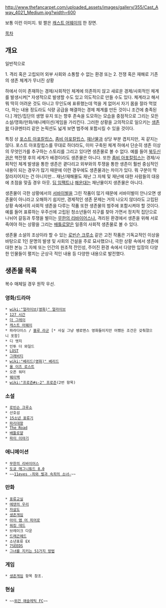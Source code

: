 http://www.thefancarpet.com/uploaded_assets/images/gallery/355/Cast_Away_4021_Medium.jpg?width=600

보통 이런 이미지. 윗 짤은 [[캐스트 어웨이]]의 한 장면.

[[목차]]

== 개요 ==
일반적으로

1. 격리 혹은 고립되어 외부 사회와 소통할 수 없는 환경 또는
2. 전쟁 혹은 재해로 기존의 생존 체계가 무너진 상황

하에서 이미 존재하는 경제/사회적인 체계에 의존하지 않고 새로운 경제/사회적인 체계를 발생시켜[* 자생적으로 발생할 수도 있고 의도적으로 만들 수도 있다. 체계라고 해서 뭐 딱히 어려운 것도 아니고 무인도에 표류했는데 먹을 게 없어서 자기 몸을 잘라 먹었다, 하는 내용 정도라도 식량 공급을 해결하는 경제 체계를 만든 것이니 조건에 충족된다.] 개인/집단의 생명 유지 또는 향후 존속을 도모하는 모습을 중점적으로 그리는 모든 소설/영화/만화/애니메이션/게임을 가리킨다. 그러한 상황을 고의적으로 일으키는 [[생존왕]] 다큐멘터리 같은 논픽션도 넓게 보면 범주에 포함시킬 수 있을 것이다.

특징 상 [[포스트 아포칼립스]], [[좀비 아포칼립스]], [[재난물]]과 상당 부분 겹치지만, 꼭 같지는 않다. 포스트 아포칼립스를 무대로 하더라도, 이미 구축된 체계 하에서 단순히 생존 이상의 무엇인가를 추구하는 스토리를 그리고 있다면 생존물로 볼 수 없다. 예를 들어 [[북두신권]]은 핵전쟁 후의 세계가 배경이라도 생존물은 아니다.
또한 [[좀비 아포칼립스]]는 경제/사회적인 체계 발생을 통한 생존은 곁다리고 외부와의 투쟁을 통한 생존이 훨씬 중심적인 내용이 되는 경우가 많기 때문에 이런 경우에도 생존물과는 차이가 있다. 뭐 구분이 딱 잘라지어지는 건 아니지만...
재난/재해물도 재난 그 자체 및 재난에 대한 사람들의 대응에 초점을 맞출 경우 아웃. [[딥 임팩트]]나 [[해운대]]는 재난물이지 생존물은 아니다.

생존물이 극한 상황에서의 [[서바이벌]]을 그린 작품이 많기 때문에 서바이벌이 안나오면 생존물이 아니라고 오해하기 쉽지만, 경제적인 생존 문제는 거의 나오지 않더라도 고립된 상황 속에서의 사회적 생존을 다루는 작품 또한 생존물의 범주에 포함시켜야 할 것이다.  예를 들어 표류하는 우주선에 고립된 청소년들이 지구를 찾아 가면서 정치적 집단으로 나뉘어 갈등과 투쟁을 벌이는 [[무한의 리바이어스]]나, 격리된 환경에서 생존을 위해 서로 죽여야 하는 상황을 그리는 [[배틀로얄]]은 일종의 사회적 생존물로 볼 수 있다.

생존물 소설의 조상이라 할 수 있는 [[로빈슨 크루소]] 같은 고전 작품은 기독교적인 이상을 바탕으로 1인 문명의 발생 및 사회의 건설을 주로 묘사했으나, 극한 상황 속에서 생존에 대한 본능 그 자체 또는 인간의 원초적 잔인성, 주어진 환경 속에서 다양한 입장의 다양한 인물들이 펼치는 군상극 적인 내용 등 다양한 내용으로 발전했다. 

== 생존물 목록 ==
복수 매체일 경우 원작 우선.

=== 영화/드라마 ===
 * [[wiki:"얼라이브(영화)" 얼라이브]]
 * [[127 시간]]
 * [[더 그레이]]
 * [[캐스트 어웨이]]
 * 파라다이스 / [[블루 라군]] [* 사실 그냥 쌩로맨스 영화들이지만 어쨌든 조건은 갖춰졌으니 포함]
 * 디 엣지
 * 인투 더 와일드
 * [[LOST]]
 * [[그래비티]]
 * [[wiki:"베리드(영화)" 베리드]]
 * [[올 이즈 로스트]]
 * 오픈 워터
 * [[웨이백]]
 * [[wiki:"프로즌#s-2" 프로즌]](2번 항목)

=== 소설 ===
 * [[로빈슨 크루소]]
 * 산호섬
 * [[15소년 표류기]]
 * [[파리대왕]]
 * [[The Road]]
 * [[배틀로얄]]
 * [[파이 이야기]]

=== 애니메이션 ===
 * [[무한의 리바이어스]]
 * [[도쿄 매그니튜드 8.0]]
 * ~~[[11eyes -죄와 벌과 속죄의 소녀-]]~~

=== 만화 ===
 * [[표류교실]]
 * [[에덴의 우리]]
 * [[자살도]]
 * [[생존게임]]
 * [[아이 앰 어 히어로]]
 * [[워킹 데드]]
 * 브레이크 다운
 * [[드래곤헤드]]
 * 소년표류 EX
 * [[7SEEDS]]
 * [[그녀를 지키는 51가지 방법]]

=== 게임 ===
 * [[생존게임]] 항목 참조.
=== 현실 ===
 * ~~[[위건 애슬레틱 FC]]~~
